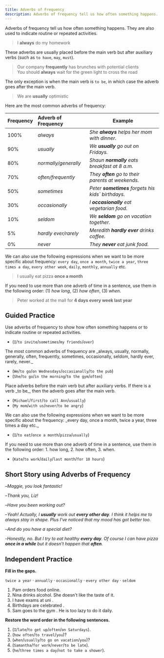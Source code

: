 ```yaml
---
title: Adverbs of Frequency
description: Adverbs of frequency tell us how often something happens. They are also used to indicate routine or repeated activities.
---
```


Adverbs of frequency tell us how often something happens. They are also used to indicate routine or repeated activities.

> I **always** do my homework

These adverbs are usually placed before the main verb but after auxiliary verbs (such as `to have`, `may`, `must`).

> Our company **frequently** has brunches with potential clients  
> You should **always** wait for the green light to cross the road

The only exception is when the main verb is `to be`, in which case the adverb goes after the main verb.

> We are **usually** optimistic

Here are the most common adverbs of frequency:

| Frequency | Adverb of Frequency  | Example                                            |
| :-------- | :------------------- | -------------------------------------------------- |
| 100%      | _always_             | _She **always** helps her mom with dinner._        |
| 90%       | _usually_            | _We **usually** go out on Fridays._                |
| 80%       | _normally/generally_ | _Shaun **normally** eats breakfast at 8 a.m._      |
| 70%       | _often/frequently_   | _They **often** go to their parents at weekends._  |
| 50%       | _sometimes_          | _Peter **sometimes** forgets his kids` birthdays._ |
| 30%       | _occasionally_       | _I **occasionally** eat vegetarian food._          |
| 10%       | _seldom_             | _We **seldom** go on vacation together._           |
| 5%        | _hardly ever/rarely_ | _Meredith **hardly ever** drinks coffee._          |
| 0%        | _never_              | _They **never** eat junk food._                    |

We can also use the following expressions when we want to be more specific about frequency: `every day`, `once a month`, `twice a year`, `three times a day`, `every other week`, `daily`, `monthly`, `annually` etc.

> I usually eat pizza **once a month**

If you need to use more than one adverb of time in a sentence, use them in the following order: (1) _how long_, (2) _how often_, (3) _when_.

> Peter worked at the mall for **4 days <Asterisk label="how long" /> every week <Asterisk label="how often" /> last year <Asterisk label="when" />**

## Guided Practice

<Callout mt={8}>
  Use adverbs of frequency to show how often something happens or to indicate routine or
  repeated activities.
</Callout>

- (`I`/`to invite`/`sometimes`/`my friends`/`over`) <Tooltip content="I sometimes invite my friends over" />

<Callout>
  The most common adverbs of frequency are _always, usually, normally, generally, often,
  frequently, sometimes, occasionally, seldom, hardly ever, rarely, never._
</Callout>

- (`We`/`to go`/`on Wednesdays`/`occasianally`/`to the pub`) <Tooltip content="We occasionally go to the pub on Wednesdays" />
- (`She`/`to go`/`in the morning`/`to the gym`/`often`) <Tooltip content="She often goes to the gym in the morning" />

<Callout>
  Place adverbs before the main verb but after auxiliary verbs. If there is a verb _to
  be_, then the adverb goes after the main verb.
</Callout>

- (`Michael`/`first`/`to call Ann`/`usually`) <Tooltip content="Michael usually calls Ann first" />
- (`My mom`/`with us`/`never`/`to be angry`) <Tooltip content="My mom is never angry with us" />

<Callout>
  We can also use the following expressions when we want to be more specific about the
  frequency: _every day, once a month, twice a year, three times a day etc._
</Callout>

- (`I`/`to eat`/`once a month`/`pizza`/`usually`) <Tooltip content="I usually eat pizza once a month" />

<Callout>
  If you need to use more than one adverb of time in a sentence, use them in the following
  order: 1. how long, 2. how often, 3. when.
</Callout>

- (`Kate`/`to work`/`daily`/`last month`/`for 10 hours`) <Tooltip content="Kate worked for 10 hours daily last month" />

## Short Story using Adverbs of Frequency

–_Maggie, you look fantastic!_

–_Thank you, Liz!_

–_Have you been working out?_

–_Yeah! Actually, I **usually** work out **every other day**. I think it helps me to always stay in shape. Plus I've noticed that my mood has got better too._

–_And do you have a special diet?_

-_Honestly, no. But I try to eat healthy **every day**. Of course I can have pizza **once in a while** but it doesn't happen that **often**._

## Independent Practice

**Fill in the gaps.**

`twice a year` · `annually` · `occasionally` · `every other day` · `seldom`

1. Pam <Blank /> orders food online. <Tooltip content="occasionally" />
2. Nina <Blank /> drinks alcohol. She doesn't like the taste of it. <Tooltip content="seldom" />
3. I have exams at uni <Blank /> . <Tooltip content="twice a year" />
4. Birthdays are celebrated <Blank /> . <Tooltip content="annually" />
5. Sam goes to the gym <Blank /> . He is too lazy to do it daily. <Tooltip content="every other day" />

**Restore the word order in the following sentences.**

1. (`I`/`late`/`to get up`/`often`/`on Saturdays`). <Tooltip content="I often get up late on Saturdays." />
2. (`how often`/`to travel`/`you`)? <Tooltip content="How often do you travel?" />
3. (`when`/`usually`/`to go on vacation`/`you`)? <Tooltip content="When do you usually go on vacation?" />
4. (`Samantha`/`for work`/`never`/`to be late`). <Tooltip content="Samantha is never late for work." />
5. (`he`/`three times a day`/`not to take a shower`). <Tooltip content="He doesn't take a shower three times a day." />
